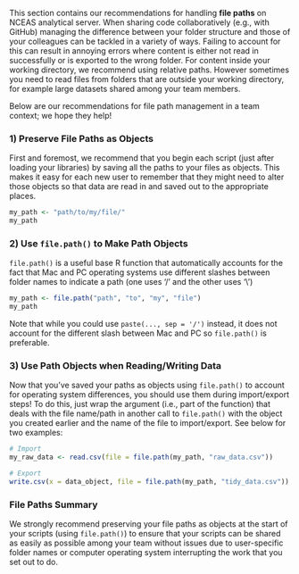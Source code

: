 
This section contains our recommendations for handling **file paths** on NCEAS analytical server. When sharing code collaboratively (e.g., with GitHub) managing the difference between your folder structure and those of your colleagues can be tackled in a variety of ways. Failing to account for this can result in annoying errors where content is either not read in successfully or is exported to the wrong folder. For content inside your working directory, we recommend using relative paths. However sometimes you need to read files from folders that are outside your working directory, for example large datasets shared among your team members.

Below are our recommendations for file path management in a team context; we hope they help!

### 1) Preserve File Paths as Objects

First and foremost, we recommend that you begin each script (just after loading your libraries) by saving all the paths to your files as objects. This makes it easy for each new user to remember that they might need to alter those objects so that data are read in and saved out to the appropriate places.

```r
my_path <- "path/to/my/file/"
my_path
```

### 2) Use `file.path()` to Make Path Objects

`file.path()` is a useful base R function that automatically accounts for the fact that Mac and PC operating systems use different slashes between folder names to indicate a path (one uses '/' and the other uses '\\')

```r
my_path <- file.path("path", "to", "my", "file")
my_path
```

Note that while you could use `paste(..., sep = '/')` instead, it does not account for the different slash between Mac and PC so `file.path()` is preferable.

### 3) Use Path Objects when Reading/Writing Data

Now that you've saved your paths as objects using `file.path()` to account for operating system differences, you should use them during import/export steps! To do this, just wrap the argument (i.e., part of the function) that deals with the file name/path in another call to `file.path()` with the object you created earlier and the name of the file to import/export. See below for two examples:

```r
# Import
my_raw_data <- read.csv(file = file.path(my_path, "raw_data.csv"))

# Export
write.csv(x = data_object, file = file.path(my_path, "tidy_data.csv"))
```

### File Paths Summary

We strongly recommend preserving your file paths as objects at the start of your scripts (using `file.path()`) to ensure that your scripts can be shared as easily as possible among your team without issues due to user-specific folder names or computer operating system interrupting the work that you set out to do.
